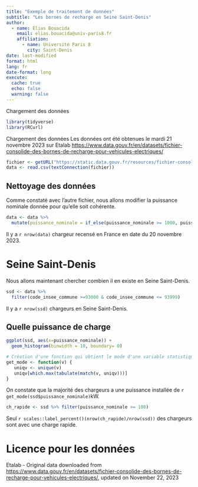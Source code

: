 ```yaml
---
title: "Exemple de traitement de données"
subtitle: "Les bornes de recharge en Seine Saint-Denis"
author: 
  - name: Elias Bouacida
    email: elias.bouacida@univ-paris8.fr
    affiliation: 
      - name: Université Paris 8
        city: Saint-Denis
date: last-modified
format: html
lang: fr
date-format: long
execute: 
  cache: true
  echo: false
  warning: false
---
```


Chargement des données

```r
library(tidyverse)
library(RCurl)
```

Chargement des données
Les données ont été obtenues le mardi 21 novembre 2023 sur Etalab <https://www.data.gouv.fr/en/datasets/fichier-consolide-des-bornes-de-recharge-pour-vehicules-electriques/>

```r
fichier <- getURL("https://static.data.gouv.fr/resources/fichier-consolide-des-bornes-de-recharge-pour-vehicules-electriques/20231122-065906/consolidation-etalab-schema-irve-statique-v-2.2.0-20231121.csv")
data <- read.csv(textConnection(fichier))
```

## Nettoyage des données

Comme constaté avec l'autre fichier, nous allons modifier la puissance nominale donnée pour qu'elle soit cohérente.

```r
data <- data %>% 
  mutate(puissance_nominale = if_else(puissance_nominale >= 1000, puissance_nominale / 1000, puissance_nominale))
```

Il y a `r nrow(data)` chargeur recensé en France en date du 20 novembre 2023.

# Seine Saint-Denis

Nous allons maintenant chercher combien il en existe en Seine Saint-Denis.

```r
ssd <- data %>% 
  filter(code_insee_commune >=93000 & code_insee_commune <= 93999)
```

Il y a `r nrow(ssd)` chargeurs en Seine Saint-Denis.

## Quelle puissance de charge



```r
ggplot(ssd, aes(x=puissance_nominale)) +
  geom_histogram(binwidth = 10, boundary= 0)
```

```r
# Création d'une fonction qui obtient le mode d'une variable statistique.
get_mode <- function(v) {
   uniqv <- unique(v)
   uniqv[which.max(tabulate(match(v, uniqv)))]
}
```

On constate que la majorité des chargeurs a une puissance installée de `r get_mode(ssd$puissance_nominale)`kW.

```r
ch_rapide <- ssd %>% filter(puissance_nominale >= 100)
```

Seul `r scales::label_percent()(nrow(ch_rapide)/nrow(ssd))` des chargeurs sont avec une charge rapide.

# Licence pour les données

Etalab - Original data downloaded from <https://www.data.gouv.fr/en/datasets/fichier-consolide-des-bornes-de-recharge-pour-vehicules-electriques/>, updated on November 22, 2023
